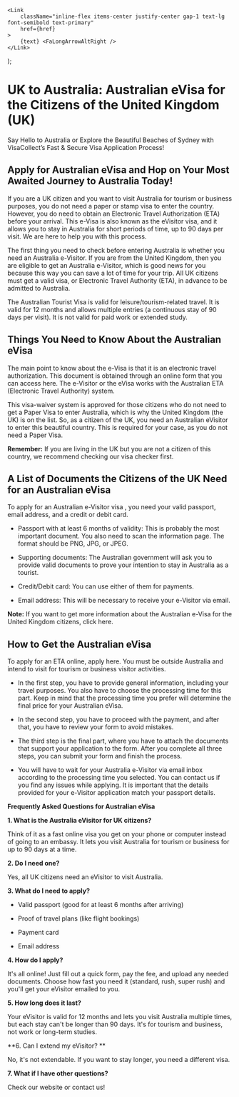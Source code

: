     <Link
        className="inline-flex items-center justify-center gap-1 text-lg font-semibold text-primary"
        href={href}
    >
        {text} <FaLongArrowAltRight />
    </Link>
);

# UK to Australia: Australian eVisa for the Citizens of the United Kingdom (UK)

Say Hello to Australia or Explore the Beautiful Beaches of Sydney with VisaCollect’s Fast & Secure Visa Application Process!

## Apply for Australian eVisa and Hop on Your Most Awaited Journey to Australia Today!

If you are a UK citizen and you want to visit Australia for tourism or business purposes, you do not need a paper or stamp visa to enter the country. However, you do need to obtain an Electronic Travel Authorization (ETA) before your arrival. This e-Visa is also known as the eVisitor visa, and it allows you to stay in Australia for short periods of time, up to 90 days per visit. We are here to help you with this process.

The first thing you need to check before entering Australia is whether you need an Australia e-Visitor. If you are from the United Kingdom, then you are eligible to get an Australia e-Visitor, which is good news for you because this way you can save a lot of time for your trip. All UK citizens must get a valid visa, or Electronic Travel Authority (ETA), in advance to be admitted to Australia.

The Australian Tourist Visa is valid for leisure/tourism-related travel. It is valid for 12 months and allows multiple entries (a continuous stay of 90 days per visit). It is not valid for paid work or extended study.

## Things You Need to Know About the Australian eVisa

The main point to know about the e-Visa is that it is an electronic travel authorization. This document is obtained through an online form that you can access here. The e-Visitor or the eVisa works with the Australian ETA (Electronic Travel Authority) system.

This visa-waiver system is approved for those citizens who do not need to get a Paper Visa to enter Australia, which is why the United Kingdom (the UK) is on the list. So, as a citizen of the UK, you need an Australian eVisitor to enter this beautiful country. This is required for your case, as you do not need a Paper Visa.

**Remember:** If you are living in the UK but you are not a citizen of this country, we recommend checking our visa checker first.

## A List of Documents the Citizens of the UK Need for an Australian eVisa

To apply for an Australian e-Visitor visa <LinkText />, you need your valid passport, email address, and a credit or debit card.

-   Passport with at least 6 months of validity: This is probably the most important document. You also need to scan the information page. The format should be PNG, JPG, or JPEG.

-   Supporting documents: The Australian government will ask you to provide valid documents to prove your intention to stay in Australia as a tourist.

-   Credit/Debit card: You can use either of them for payments.

-   Email address: This will be necessary to receive your e-Visitor via email.

**Note:** If you want to get more information about the Australian e-Visa for the United Kingdom citizens, click here.

## How to Get the Australian eVisa

To apply for an ETA online, apply here. You must be outside Australia and intend to visit for tourism or business visitor activities.

-   In the first step, you have to provide general information, including your travel purposes. You also have to choose the processing time for this part. Keep in mind that the processing time you prefer will determine the final price for your Australian eVisa.

-   In the second step, you have to proceed with the payment, and after that, you have to review your form to avoid mistakes.

-   The third step is the final part, where you have to attach the documents that support your application to the form. After you complete all three steps, you can submit your form and finish the process.

-   You will have to wait for your Australia e-Visitor via email inbox according to the processing time you selected. You can contact us if you find any issues while applying. It is important that the details provided for your e-Visitor application match your passport details.

**Frequently Asked Questions for Australian eVisa**

**1. What is the Australia eVisitor for UK citizens?**

Think of it as a fast online visa you get on your phone or computer instead of going to an embassy. It lets you visit Australia for tourism or business for up to 90 days at a time.

**2. Do I need one?**

Yes, all UK citizens need an eVisitor to visit Australia.

**3. What do I need to apply?**

-   Valid passport (good for at least 6 months after arriving)

-   Proof of travel plans (like flight bookings)

-   Payment card

-   Email address

**4. How do I apply?**

It's all online! Just fill out a quick form, pay the fee, and upload any needed documents. Choose how fast you need it (standard, rush, super rush) and you'll get your eVisitor emailed to you.

**5. How long does it last?**

Your eVisitor is valid for 12 months and lets you visit Australia multiple times, but each stay can't be longer than 90 days. It's for tourism and business, not work or long-term studies.

**6. Can I extend my eVisitor? **

No, it's not extendable. If you want to stay longer, you need a different visa.

**7. What if I have other questions?**

Check our website or contact us!

